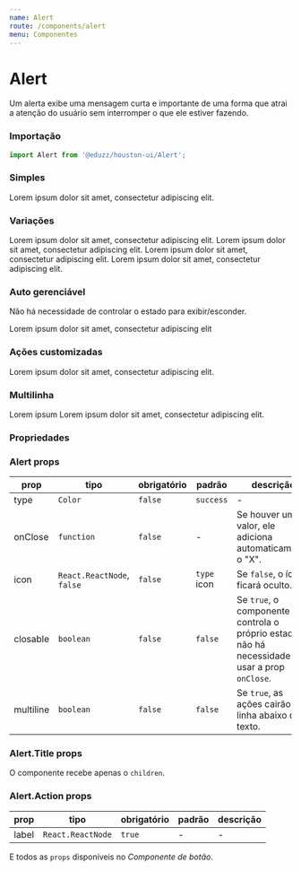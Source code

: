 ```yaml
---
name: Alert
route: /components/alert
menu: Componentes
---
```




# Alert

Um alerta exibe uma mensagem curta e importante de uma forma que atrai a atenção do usuário sem interromper o que ele estiver fazendo.

### Importação

```js
import Alert from '@eduzz/houston-ui/Alert';
```

### Simples

<Playground>
  <Alert>Lorem ipsum dolor sit amet, consectetur adipiscing elit.</Alert>
</Playground>

### Variações

<Playground>
  <Box>
    <Alert type='error'>Lorem ipsum dolor sit amet, consectetur adipiscing elit.</Alert>
  </Box>
  <Box>
    <Alert type='info'>Lorem ipsum dolor sit amet, consectetur adipiscing elit.</Alert>
  </Box>
  <Box>
    <Alert type='warning'>Lorem ipsum dolor sit amet, consectetur adipiscing elit.</Alert>
  </Box>
  <Box>
    <Alert>Lorem ipsum dolor sit amet, consectetur adipiscing elit.</Alert>
  </Box>
</Playground>

### Auto gerenciável

Não há necessidade de controlar o estado para exibir/esconder.

<Playground>
  <Alert closable>Lorem ipsum dolor sit amet, consectetur adipiscing elit</Alert>
</Playground>

### Ações customizadas

<Playground>
  <Alert>
    Lorem ipsum dolor sit amet, consectetur adipiscing elit.
    <Alert.Action variant='text' label='Cancelar' />
    <Alert.Action label='Ação' />
  </Alert>
</Playground>

### Multilinha

<Playground>
  <Alert multiline>
    <Alert.Title>Lorem ipsum</Alert.Title>
    Lorem ipsum dolor sit amet, consectetur adipiscing elit.
    <Alert.Action label='Cancelar' variant='text' />
    <Alert.Action label='Ação' />
  </Alert>
</Playground>

### Propriedades

### Alert props

| prop      | tipo                       | obrigatório | padrão      | descrição                                                                                        |
| --------- | -------------------------- | ----------- | ----------- | ------------------------------------------------------------------------------------------------ |
| type      | `Color`                    | `false`     | `success`   | -                                                                                                |
| onClose   | `function`                 | `false`     | -           | Se houver um valor, ele adiciona automaticamente o "X".                                          |
| icon      | `React.ReactNode`, `false` | `false`     | `type` icon | Se `false`, o ícone ficará oculto.                                                               |
| closable  | `boolean`                  | `false`     | `false`     | Se `true`, o componente controla o próprio estado e não há necessidade de usar a prop `onClose`. |
| multiline | `boolean`                  | `false`     | `false`     | Se `true`, as ações cairão na linha abaixo do texto.                                             |

### Alert.Title props

O componente recebe apenas o `children`.

### Alert.Action props

| prop  | tipo              | obrigatório | padrão | descrição |
| ----- | ----------------- | ----------- | ------ | --------- |
| label | `React.ReactNode` | `true`      | -      | -         |

E todos as `props` disponíveis no _Componente de botão_.
